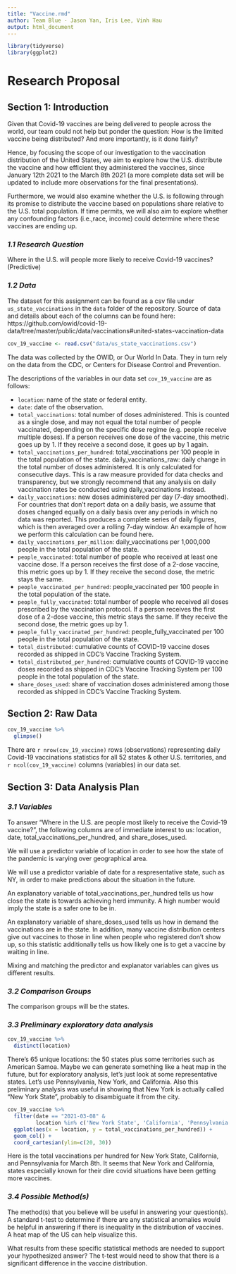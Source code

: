 ```yaml
---
title: "Vaccine.rmd"
author: Team Blue - Jason Yan, Iris Lee, Vinh Hau
output: html_document
---
```

```r
library(tidyverse)
library(ggplot2)
```

<div align="center"> <h1> **Research Proposal** </h1> </div>
 
 
## Section 1: Introduction

Given that Covid-19 vaccines are being delivered to people across the world, our team could not help but ponder the question: How is the limited vaccine being distributed? And more importantly, is it done fairly?

Hence, by focusing the scope of our investigation to the vaccination distribution of the United States, we aim to explore how the U.S. distribute the vaccine and how efficient they administered the vaccines, since January 12th 2021 to the March 8th 2021 (a more complete data set will be updated to include more observations for the final presentations).

Furthermore, we would also examine whether the U.S. is following through its promise to distribute the vaccine based on populations share relative to the U.S. total population. If time permits, we will also aim to explore whether any confounding factors (i.e.,race, income) could determine where these vaccines are ending up.

### _1.1 Research Question_

Where in the U.S. will people more likely to receive Covid-19 vaccines? (Predictive)


### _1.2 Data_

The dataset for this assignment can be found as a csv file under `us_state_vaccinations` in the `data` folder of the repository. Source of data and details about each of the columns can be found here: https://github.com/owid/covid-19-data/tree/master/public/data/vaccinations#united-states-vaccination-data 

```r
cov_19_vaccine <- read.csv("data/us_state_vaccinations.csv")
```

The data was collected by the OWID, or Our World In Data. They in turn rely on the data from the CDC, or Centers for Disease Control and Prevention. 

The descriptions of the variables in our data set `cov_19_vaccine` are as follows:

-   `location`: name of the state or federal entity.
-   `date`: date of the observation.
-   `total_vaccinations`: total number of doses administered. This is counted as a single dose, and may not equal the total number of people vaccinated, depending on the specific dose regime (e.g. people receive multiple doses). If a person receives one dose of the vaccine, this metric goes up by 1. If they receive a second dose, it goes up by 1 again.
-   `total_vaccinations_per_hundred`: total_vaccinations per 100 people in the total population of the state.
daily_vaccinations_raw: daily change in the total number of doses administered. It is only calculated for consecutive days. This is a raw measure provided for data checks and transparency, but we strongly recommend that any analysis on daily vaccination rates be conducted using daily_vaccinations instead.
-   `daily_vaccinations`: new doses administered per day (7-day smoothed). For countries that don't report data on a daily basis, we assume that doses changed equally on a daily basis over any periods in which no data was reported. This produces a complete series of daily figures, which is then averaged over a rolling 7-day window. An example of how we perform this calculation can be found here.
-   `daily_vaccinations_per_million`: daily_vaccinations per 1,000,000 people in the total population of the state.
-   `people_vaccinated`: total number of people who received at least one vaccine dose. If a person receives the first dose of a 2-dose vaccine, this metric goes up by 1. If they receive the second dose, the metric stays the same.
-   `people_vaccinated_per_hundred`: people_vaccinated per 100 people in the total population of the state.
-   `people_fully_vaccinated`: total number of people who received all doses prescribed by the vaccination protocol. If a person receives the first dose of a 2-dose vaccine, this metric stays the same. If they receive the second dose, the metric goes up by 1.
-   `people_fully_vaccinated_per_hundred`: people_fully_vaccinated per 100 people in the total population of the state.
-   `total_distributed`: cumulative counts of COVID-19 vaccine doses recorded as shipped in CDC's Vaccine Tracking System.
-   `total_distributed_per_hundred`: cumulative counts of COVID-19 vaccine doses recorded as shipped in CDC's Vaccine Tracking System per 100 people in the total population of the state.
-   `share_doses_used`: share of vaccination doses administered among those recorded as shipped in CDC's Vaccine Tracking System.

## Section 2: Raw Data

```r
cov_19_vaccine %>%
  glimpse()
```
There are `r nrow(cov_19_vaccine)` rows (observations) representing daily Covid-19 vaccinations statistics for all 52 states & other U.S. territories, and `r ncol(cov_19_vaccine)` columns (variables) in our data set. 


## Section 3: Data Analysis Plan

### _3.1 Variables_

To answer "Where in the U.S. are people most likely to receive the Covid-19 vaccine?", the following columns are of immediate interest to us: location, date, total_vaccinations_per_hundred, and share_doses_used. 

We will use a predictor variable of location in order to see how the state of the pandemic is varying over geographical area. 

We will use a predictor variable of date for a respresentative state, such as NY, in order to make predictions about the situation in the future.

An explanatory variable of total_vaccinations_per_hundred tells us how close the state is towards achieving herd immunity. A high number would imply the state is a safer one to be in.

An explanatory variable of share_doses_used tells us how in demand the vaccinations are in the state. In addition, many vaccine distribution centers give out vaccines to those in line when people who registered don't show up, so this statistic additionally tells us how likely one is to get a vaccine by waiting in line. 

Mixing and matching the predictor and explanator variables can gives us different results. 

### _3.2 Comparison Groups_

The comparison groups will be the states. 

### _3.3 Preliminary exploratory data analysis_

```r
cov_19_vaccine %>%
  distinct(location)
```

There's 65 unique locations: the 50 states plus some territories such as American Samoa. Maybe we can generate something like a heat map in the future, but for exploratory analysis, let's just look at some representative states. Let's use Pennsylvania, New York, and California. Also this preliminary analysis was useful in showing that New York is actually called "New York State", probably to disambiguate it from the city. 

```r
cov_19_vaccine %>%
  filter(date == "2021-03-08" & 
         location %in% c('New York State', 'California', 'Pennsylvania')) %>%
  ggplot(aes(x = location, y = total_vaccinations_per_hundred)) + 
  geom_col() + 
  coord_cartesian(ylim=c(20, 30))
```

Here is the total vaccinations per hundred for New York State, California, and Pennsylvania for March 8th. It seems that New York and California, states especially known for their dire covid situations have been getting more vaccines. 

### _3.4 Possible Method(s)_

The method(s) that you believe will be useful in answering your question(s). 
A standard t-test to determine if there are any statistical anomalies would be helpful in answering if there is inequality in the distribution of vaccines. A heat map of the US can help visualize this. 

What results from these specific statistical methods are needed to support your hypothesized answer?
The t-test would need to show that there is a significant difference in the vaccine distribution. 
